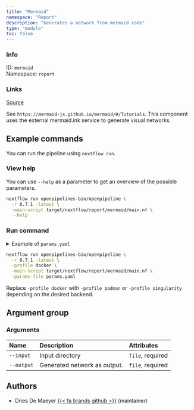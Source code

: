 ```yaml
---
title: "Mermaid"
namespace: "Report"
description: "Generates a network from mermaid code"
type: "module"
toc: false
---
```


::: {.column-margin}

### Info

ID: `mermaid`  
Namespace: `report`

### Links
[Source](https://github.com/openpipelines-bio/openpipeline/blob/main/src/report/mermaid){.btn-action .btn-sm .btn-info .btn role="button"}

:::

See `https://mermaid-js.github.io/mermaid/#/Tutorials`. 
This component uses the external mermaid.ink service to generate visual networks.


## Example commands

You can run the pipeline using `nextflow run`.

### View help

You can use `--help` as a parameter to get an overview of the possible parameters.

```bash
nextflow run openpipelines-bio/openpipeline \
  -r 0.7.1 -latest \
  -main-script target/nextflow/report/mermaid/main.nf \
  --help
```

### Run command

<details>
<summary>Example of `params.yaml`</summary>
```yaml

```
</details>

```bash
nextflow run openpipelines-bio/openpipeline \
  -r 0.7.1 -latest \
  -profile docker \
  -main-script target/nextflow/report/mermaid/main.nf \
  -params-file params.yaml
```

:::{.callout-note}
Replace `-profile docker` with `-profile podman` or `-profile singularity` depending on the desired backend.
:::

## Argument group

### Arguments

|Name       |Description                  |Attributes       |
|:----------|:----------------------------|:----------------|
|`--input`  |Input directory              |`file`, required |
|`--output` |Generated network as output. |`file`, required |

## Authors

  * Dries De Maeyer [{{< fa brands github >}}](https://github.com/ddemaeyer) (maintainer)
